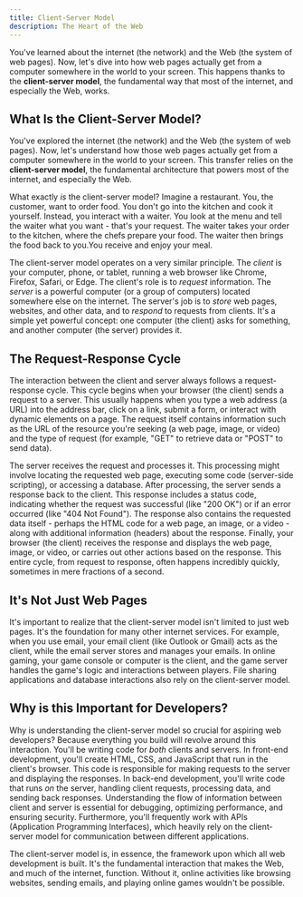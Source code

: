 ```yaml
---
title: Client-Server Model
description: The Heart of the Web
---
```


You've learned about the internet (the network) and the Web (the system of web pages).
Now, let's dive into how web pages actually get from a computer somewhere in the world to your screen.
This happens thanks to the **client-server model**, the fundamental way that most of the internet, and especially the Web, works.

## What Is the Client-Server Model?

You've explored the internet (the network) and the Web (the system of web pages).
Now, let's understand how those web pages actually get from a computer somewhere in the world to your screen.
This transfer relies on the **client-server model**, the fundamental architecture that powers most of the internet, and especially the Web.

What exactly _is_ the client-server model? Imagine a restaurant.
You, the customer, want to order food.
You don't go into the kitchen and cook it yourself.
Instead, you interact with a waiter.
You look at the menu and tell the waiter what you want - that's your request.
The waiter takes your order to the kitchen, where the chefs prepare your food.
The waiter then brings the food back to you.You receive and enjoy your meal.

The client-server model operates on a very similar principle.
The _client_ is your computer, phone, or tablet, running a web browser like Chrome, Firefox, Safari, or Edge.
The client's role is to _request_ information.
The _server_ is a powerful computer (or a group of computers) located somewhere else on the internet.
The server's job is to _store_ web pages, websites, and other data, and to _respond_ to requests from clients.
It's a simple yet powerful concept: one computer (the client) asks for something, and another computer (the server) provides it.

## The Request-Response Cycle

The interaction between the client and server always follows a request-response cycle.
This cycle begins when your browser (the client) sends a request to a server.
This usually happens when you type a web address (a URL) into the address bar, click on a link, submit a form, or interact with dynamic elements on a page.
The request itself contains information such as the URL of the resource you're seeking (a web page, image, or video) and the type of request (for example, "GET" to retrieve data or "POST" to send data).

The server receives the request and processes it.
This processing might involve locating the requested web page, executing some code (server-side scripting), or accessing a database.
After processing, the server sends a response back to the client.
This response includes a status code, indicating whether the request was successful (like "200 OK") or if an error occurred (like "404 Not Found").
The response also contains the requested data itself - perhaps the HTML code for a web page, an image, or a video - along with additional information (headers) about the response.
Finally, your browser (the client) receives the response and displays the web page, image, or video, or carries out other actions based on the response.
This entire cycle, from request to response, often happens incredibly quickly, sometimes in mere fractions of a second.

## It's Not Just Web Pages

It's important to realize that the client-server model isn't limited to just web pages.
It's the foundation for many other internet services.
For example, when you use email, your email client (like Outlook or Gmail) acts as the client, while the email server stores and manages your emails.
In online gaming, your game console or computer is the client, and the game server handles the game's logic and interactions between players.
File sharing applications and database interactions also rely on the client-server model.

## Why is this Important for Developers?

Why is understanding the client-server model so crucial for aspiring web developers? Because everything you build will revolve around this interaction.
You'll be writing code for _both_ clients and servers.
In front-end development, you'll create HTML, CSS, and JavaScript that run in the client's browser.
This code is responsible for making requests to the server and displaying the responses.
In back-end development, you'll write code that runs _on_ the server, handling client requests, processing data, and sending back responses.
Understanding the flow of information between client and server is essential for debugging, optimizing performance, and ensuring security.
Furthermore, you'll frequently work with APIs (Application Programming Interfaces), which heavily rely on the client-server model for communication between different applications.

The client-server model is, in essence, the framework upon which all web development is built.
It's the fundamental interaction that makes the Web, and much of the internet, function.
Without it, online activities like browsing websites, sending emails, and playing online games wouldn't be possible.
